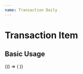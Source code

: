 ```yaml
---
name: Transaction Daily
---
```




# Transaction Item

<PropsTable of={TransactionDailyComponent} />

## Basic Usage

<Playground>
  <DoczWrapper>
    {() => (
      <TransactionDailyComponent
        transactionsDate={new Date().toISOString()}
        transactions={[
          {
            type: 'received',
            address: '123456789123456789123456789123456789',
            amount: 1.7891,
            date: new Date().toISOString(),
          },
          {
            type: 'sent',
            address: '123456789123456789123456789123456789',
            amount: 0.8458,
            date: new Date().toISOString(),
          },
        ]}
      />
    )}
  </DoczWrapper>
</Playground>
